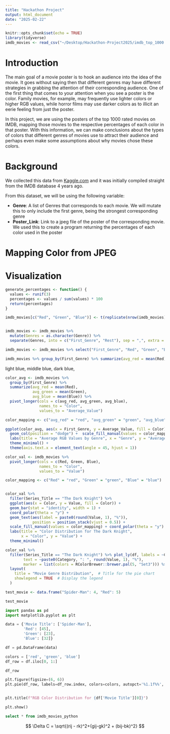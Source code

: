 ```yaml
---
title: "Hackathon Project"
output: html_document
date: "2025-02-22"
---
```


```r
knitr::opts_chunk$set(echo = TRUE)
library(tidyverse)
imdb_movies <- read_csv("~/Desktop/Hackathon-Project2025/imdb_top_1000.csv")

```

# Introduction

The main goal of a movie poster is to hook an audience into the idea of the movie. It goes without saying then that different genres may have different strategies in grabbing the attention of their corresponding audience. One of the first thing that comes to your attention when you see a poster is the color. Family movies, for example, may frequently use lighter colors or higher RGB values, while horror films may use darker colors as to illicit an eerie feeling from just the poster.

In this project, we are using the posters of the top 1000 rated movies on IMDB, mapping those movies to the respective percentages of each color in that poster. With this information, we can make conclusions about the types of colors that different genres of movies use to attract their audience and perhaps even make some assumptions about why movies chose these colors.

# Background

We collected this data from <a href = "https://www.kaggle.com/datasets/harshitshankhdhar/imdb-dataset-of-top-1000-movies-and-tv-shows?resource=download">Kaggle.com</a> and it was initially compiled straight from the IMDB database 4 years ago.

From this dataset, we will be using the following variable:

<ul>

<li>**Genre**: A list of Genres that corresponds to each movie. We will mutate this to only include the first genre, being the strongest corresponding genre</li>

<li>**Poster_Link**: Link to a jpeg file of the poster of the corresponding movie. We used this to create a program returning the percentages of each color used in the poster</li>

</ul>

# Mapping Color from JPEG

# Visualization



```r

generate_percentages <- function() {
  values <- runif(3)
  percentages <- values / sum(values) * 100
  return(percentages)
}

imdb_movies[c("Red", "Green", "Blue")] <- t(replicate(nrow(imdb_movies), generate_percentages()))


imdb_movies <- imdb_movies %>%
  mutate(Genres = as.character(Genre)) %>%
  separate(Genres, into = c("First_Genre", "Rest"), sep = ",", extra = "drop", fill = "right")

imdb_movies <- imdb_movies %>% select("First_Genre", "Red", "Green", "Blue", "Series_Title")

imdb_movies %>% group_by(First_Genre) %>% summarize(avg_red = mean(Red), avg_green = mean(Green), avg_blue = mean(Blue))
```

light blue, middle blue, dark blue,

```r

color_avg <- imdb_movies %>%
  group_by(First_Genre) %>%
  summarize(avg_red = mean(Red), 
            avg_green = mean(Green), 
            avg_blue = mean(Blue)) %>%
  pivot_longer(cols = c(avg_red, avg_green, avg_blue), 
               names_to = "Color", 
               values_to = "Average_Value")

color_mapping <- c("avg_red" = "red", "avg_green" = "green", "avg_blue" = "blue")

ggplot(color_avg, aes(x = First_Genre, y = Average_Value, fill = Color)) +
  geom_col(position = "dodge") +  scale_fill_manual(values = color_mapping) + 
  labs(title = "Average RGB Values by Genre", x = "Genre", y = "Average Color Value") +
  theme_minimal() +
  theme(axis.text.x = element_text(angle = 45, hjust = 1))

```

```r
color_val <- imdb_movies %>%
  pivot_longer(cols = c(Red, Green, Blue), 
               names_to = "Color", 
               values_to = "Value")

color_mapping <- c("Red" = "red", "Green" = "green", "Blue" = "blue")


color_val %>%
  filter(Series_Title == "The Dark Knight") %>% 
  ggplot(aes(x = Color, y = Value, fill = Color)) + 
  geom_bar(stat = "identity", width = 1) +
  coord_polar(theta = "y") +
  geom_text(aes(label = paste0(round(Value, 1), "%")), 
            position = position_stack(vjust = 0.5)) + 
  scale_fill_manual(values = color_mapping) + coord_polar(theta = "y") +
  labs(title = "Color Distribution for The Dark Knight", 
       x = "Color", y = "Value") +
  theme_minimal()

color_val %>%
  filter(Series_Title == "The Dark Knight") %>% plot_ly(df, labels = ~Category, values = ~Value, type = 'pie', textinfo = 'percent', 
        text = ~paste0(Category, ": ", round(Value, 1), "%"), 
        marker = list(colors = RColorBrewer::brewer.pal(5, "Set3"))) %>%
  layout(
    title = "Movie Genre Distribution",  # Title for the pie chart
    showlegend = TRUE  # Display the legend
  )
```

```r
test_movie <- data.frame("Spider-Man": 4, "Red": 5)

test_movie
```

```python
import pandas as pd
import matplotlib.pyplot as plt

data = {'Movie Title': ['Spider-Man'],
        'Red': [45],
        'Green': [23],
        'Blue': [32]}

df = pd.DataFrame(data)

colors = ['red', 'green', 'blue']
df_row = df.iloc[0, 1:]

df_row

plt.figure(figsize=(6, 6))
plt.pie(df_row, labels=df_row.index, colors=colors, autopct='%1.1f%%', startangle=90)


plt.title(f"RGB Color Distribution for {df['Movie Title'][0]}")

plt.show()

```

```sql
select * from imdb_movies_python
```

$$
\Delta C = \sqrt{(rij - rk)^2+(gij-gk)^2 + (bij-bk)^2}
$$

## 
